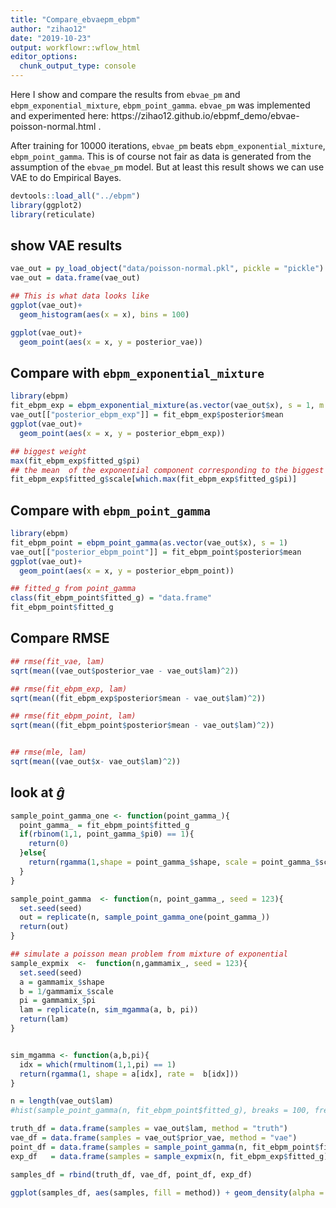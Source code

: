 ```yaml
---
title: "Compare_ebvaepm_ebpm"
author: "zihao12"
date: "2019-10-23"
output: workflowr::wflow_html
editor_options:
  chunk_output_type: console
---
```

Here I show and compare the results from `ebvae_pm` and `ebpm_exponential_mixture`, `ebpm_point_gamma`. `ebvae_pm` was implemented and experimented here: https://zihao12.github.io/ebpmf_demo/ebvae-poisson-normal.html . 

After training  for 10000 iterations, `ebvae_pm` beats `ebpm_exponential_mixture`, `ebpm_point_gamma`. This is of course not fair as data is generated from the assumption of the `ebvae_pm` model. But at least this result shows we can use VAE to do Empirical Bayes.

```r
devtools::load_all("../ebpm")
library(ggplot2)
library(reticulate)
```

## show VAE results
```r
vae_out = py_load_object("data/poisson-normal.pkl", pickle = "pickle")
vae_out = data.frame(vae_out)

## This is what data looks like
ggplot(vae_out)+
  geom_histogram(aes(x = x), bins = 100)

ggplot(vae_out)+
  geom_point(aes(x = x, y = posterior_vae))
```

## Compare with `ebpm_exponential_mixture`
```r
library(ebpm)
fit_ebpm_exp = ebpm_exponential_mixture(as.vector(vae_out$x), s = 1, m = 2^0.25)
vae_out[["posterior_ebpm_exp"]] = fit_ebpm_exp$posterior$mean
ggplot(vae_out)+
  geom_point(aes(x = x, y = posterior_ebpm_exp))
```


```r
## biggest weight
max(fit_ebpm_exp$fitted_g$pi)
## the mean  of the exponential component corresponding to the biggest weight
fit_ebpm_exp$fitted_g$scale[which.max(fit_ebpm_exp$fitted_g$pi)]
```


## Compare with `ebpm_point_gamma`
```r
library(ebpm)
fit_ebpm_point = ebpm_point_gamma(as.vector(vae_out$x), s = 1)
vae_out[["posterior_ebpm_point"]] = fit_ebpm_point$posterior$mean
ggplot(vae_out)+
  geom_point(aes(x = x, y = posterior_ebpm_point))
```


```r
## fitted_g from point_gamma
class(fit_ebpm_point$fitted_g) = "data.frame"
fit_ebpm_point$fitted_g
```


## Compare RMSE
```r
## rmse(fit_vae, lam)
sqrt(mean((vae_out$posterior_vae - vae_out$lam)^2))

## rmse(fit_ebpm_exp, lam)
sqrt(mean((fit_ebpm_exp$posterior$mean - vae_out$lam)^2))

## rmse(fit_ebpm_point, lam)
sqrt(mean((fit_ebpm_point$posterior$mean - vae_out$lam)^2))


## rmse(mle, lam)
sqrt(mean((vae_out$x- vae_out$lam)^2))
```


## look at $\hat{g}$
```r
sample_point_gamma_one <- function(point_gamma_){
  point_gamma_ = fit_ebpm_point$fitted_g
  if(rbinom(1,1, point_gamma_$pi0) == 1){
    return(0)
  }else{
    return(rgamma(1,shape = point_gamma_$shape, scale = point_gamma_$scale))
  }
}

sample_point_gamma  <- function(n, point_gamma_, seed = 123){
  set.seed(seed)
  out = replicate(n, sample_point_gamma_one(point_gamma_))
  return(out)
}

## simulate a poisson mean problem from mixture of exponential
sample_expmix  <-  function(n,gammamix_, seed = 123){
  set.seed(seed)
  a = gammamix_$shape
  b = 1/gammamix_$scale
  pi = gammamix_$pi
  lam = replicate(n, sim_mgamma(a, b, pi))
  return(lam)
}


sim_mgamma <- function(a,b,pi){
  idx = which(rmultinom(1,1,pi) == 1)
  return(rgamma(1, shape = a[idx], rate =  b[idx]))
}

n = length(vae_out$lam)
#hist(sample_point_gamma(n, fit_ebpm_point$fitted_g), breaks = 100, freq = F)

truth_df = data.frame(samples = vae_out$lam, method = "truth")
vae_df = data.frame(samples = vae_out$prior_vae, method = "vae")
point_df = data.frame(samples = sample_point_gamma(n, fit_ebpm_point$fitted_g), method = "point_gamma")
exp_df   = data.frame(samples = sample_expmix(n, fit_ebpm_exp$fitted_g), method = "exponential_mixture")

samples_df = rbind(truth_df, vae_df, point_df, exp_df)

ggplot(samples_df, aes(samples, fill = method)) + geom_density(alpha = 0.2)+ggtitle("compare g_hat")

```



